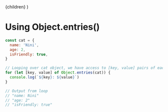 
  <LayoutPage title="Javascript" metaTitle="Using Object.entries()">
    {children}
  </LayoutPage>
)

# Using Object.entries()

```jsx
const cat = {
  name: 'Nini',
  age: 2,
  isFriendly: true,
}

// Looping over cat object, we have access to [key, value] pairs of each property
for (let [key, value] of Object.entries(cat)) {
  console.log(`${key}: ${value}`)
}

// Output from loop
// "name: Nini"
// "age: 2"
// "isFriendly: true"
```
